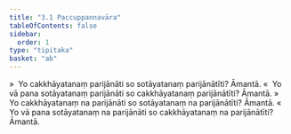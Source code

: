 ```yaml
---
title: "3.1 Paccuppannavāra"
tableOfContents: false
sidebar:
  order: 1
type: "tipitaka"
basket: "ab"
---
```



<DynamicBreadcrumb />

<Division number="249">

<Paragraph number="1910">
»  Yo cakkhāyatanaṃ parijānāti so sotāyatanaṃ parijānātīti? Āmantā.
</Paragraph>

<Paragraph number="1911">
«  Yo vā pana sotāyatanaṃ parijānāti so cakkhāyatanaṃ parijānātīti? Āmantā.
</Paragraph>

<Paragraph number="1912">
»  Yo cakkhāyatanaṃ na parijānāti so sotāyatanaṃ na parijānātīti? Āmantā.
</Paragraph>

<Paragraph number="1913">
«  Yo vā pana sotāyatanaṃ na parijānāti so cakkhāyatanaṃ na parijānātīti? Āmantā.
</Paragraph>
</Division>